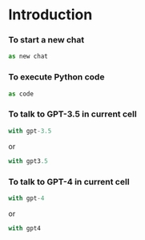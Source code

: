 # Introduction

### To start a new chat

```python
as new chat
```

### To execute Python code

```python
as code
```

### To talk to GPT-3.5 in current cell

```python
with gpt-3.5
```

or

```python
with gpt3.5
```

### To talk to GPT-4 in current cell

```python
with gpt-4
```

or

```python
with gpt4
```
